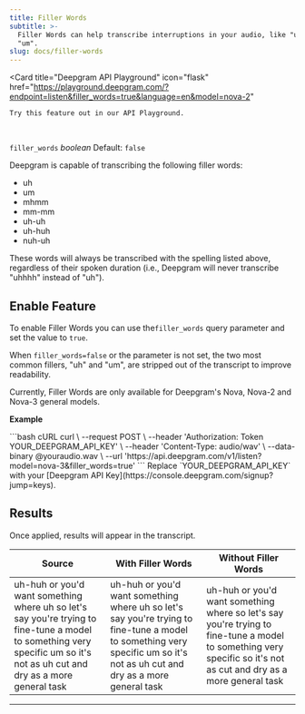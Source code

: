 ```yaml
---
title: Filler Words
subtitle: >-
  Filler Words can help transcribe interruptions in your audio, like "uh" and
  "um".
slug: docs/filler-words
---
```


<Card 
    title="Deepgram API Playground" 
    icon="flask" 
    href="https://playground.deepgram.com/?endpoint=listen&filler_words=true&language=en&model=nova-2"
>
    Try this feature out in our API Playground.
</Card>
<br/>

`filler_words` *boolean* Default: `false`

<div class="flex flex-row gap-2">
  <Markdown src="../snippets/stt-batch-available.mdx" /> <Markdown src="../snippets/stt-stream-unavailable.mdx" /> <Markdown src="../snippets/english.mdx" />
</div>

Deepgram is capable of transcribing the following filler words:

* uh
* um
* mhmm
* mm-mm
* uh-uh
* uh-huh
* nuh-uh

These words will always be transcribed with the spelling listed above, regardless of their spoken duration (i.e., Deepgram will never transcribe "uhhhh" instead of "uh").

## Enable Feature

To enable Filler Words you can use the`filler_words` query parameter and set the value to `true`.

When `filler_words=false` or the parameter is not set, the two most common fillers, "uh" and "um", are stripped out of the transcript to improve readability.

<Info>
  Currently, Filler Words are only available for Deepgram's Nova, Nova-2 and Nova-3 general models.
</Info>

**Example**

<CodeGroup>
  ```bash cURL
  curl \
    --request POST \
    --header 'Authorization: Token YOUR_DEEPGRAM_API_KEY' \
    --header 'Content-Type: audio/wav' \
    --data-binary @youraudio.wav \
    --url 'https://api.deepgram.com/v1/listen?model=nova-3&filler_words=true'
  ```
</CodeGroup>

<Warning>
  Replace `YOUR_DEEPGRAM_API_KEY` with your [Deepgram API Key](https://console.deepgram.com/signup?jump=keys).
</Warning>

## Results

Once applied, results will appear in the transcript.

| Source                                                                                                                                                                     | With Filler Words                                                                                                                                                          | Without Filler Words                                                                                                                                              |
| -------------------------------------------------------------------------------------------------------------------------------------------------------------------------- | -------------------------------------------------------------------------------------------------------------------------------------------------------------------------- | ----------------------------------------------------------------------------------------------------------------------------------------------------------------- |
| uh-huh or you'd want something where uh so let's say you're trying to fine-tune a model to something very specific um so it's not as uh cut and dry as a more general task | uh-huh or you'd want something where uh so let's say you're trying to fine-tune a model to something very specific um so it's not as uh cut and dry as a more general task | uh-huh or you'd want something where so let's say you're trying to fine-tune a model to something very specific so it's not as cut and dry as a more general task |

***